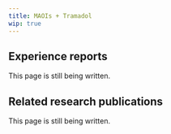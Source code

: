 ---
title: MAOIs + Tramadol
wip: true
---

## Experience reports

This page is still being written.

## Related research publications

This page is still being written.

